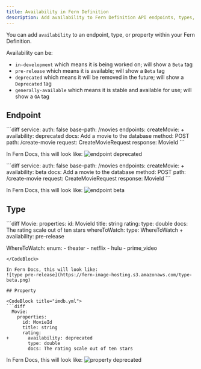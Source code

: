 ```yaml
---
title: Availability in Fern Definition 
description: Add availability to Fern Definition API endpoints, types, or properties to indicate if they are in development, pre-release, deprecated, or generally available.
---
```


You can add `availability` to an endpoint, type, or property within your Fern Definition.

Availability can be:
- `in-development` which means it is being worked on; will show a `Beta` tag
- `pre-release` which means it is available; will show a `Beta` tag
- `deprecated` which means it will be removed in the future; will show a `Deprecated` tag
- `generally-available` which means it is stable and available for use; will show a `GA` tag

## Endpoint 

<CodeBlock title="imdb.yml">
```diff
service:
  auth: false
  base-path: /movies
  endpoints:
    createMovie:
+     availability: deprecated
      docs: Add a movie to the database
      method: POST
      path: /create-movie
      request: CreateMovieRequest
      response: MovieId
```
</CodeBlock>

In Fern Docs, this will look like: 
![endpoint deprecated](https://fern-image-hosting.s3.amazonaws.com/endpoint-deprecated.png)

<CodeBlock title="imdb.yml">
```diff
service:
  auth: false
  base-path: /movies
  endpoints:
    createMovie:
+     availability: beta
      docs: Add a movie to the database
      method: POST
      path: /create-movie
      request: CreateMovieRequest
      response: MovieId
```
</CodeBlock>

In Fern Docs, this will look like: 
![endpoint beta](https://fern-image-hosting.s3.amazonaws.com/endpoint-beta.png)

## Type

<CodeBlock title="imdb.yml">
```diff
 Movie:
    properties:
      id: MovieId
      title: string
      rating:
        type: double
        docs: The rating scale out of ten stars
      whereToWatch: 
        type: WhereToWatch
+       availability: pre-release

  WhereToWatch: 
    enum:
      - theater
      - netflix
      - hulu
      - prime_video
```
</CodeBlock>

In Fern Docs, this will look like: 
![type pre-release](https://fern-image-hosting.s3.amazonaws.com/type-beta.png)

## Property 

<CodeBlock title="imdb.yml">
```diff
  Movie:
    properties:
      id: MovieId
      title: string
      rating:
+       availability: deprecated
        type: double
        docs: The rating scale out of ten stars
```
</CodeBlock>

In Fern Docs, this will look like: 
![property deprecated](https://fern-image-hosting.s3.amazonaws.com/property-deprecated.png)
